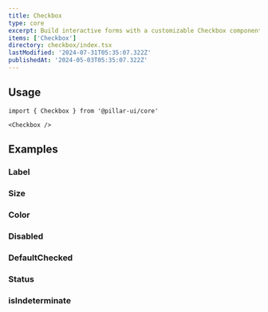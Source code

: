 ```yaml
---
title: Checkbox
type: core
excerpt: Build interactive forms with a customizable Checkbox component for React. Seamlessly integrate checkboxes into your applications, providing users with clear and intuitive options.
items: ['Checkbox']
directory: checkbox/index.tsx
lastModified: '2024-07-31T05:35:07.322Z'
publishedAt: '2024-05-03T05:35:07.322Z'
---
```


## Usage

```tsx
import { Checkbox } from '@pillar-ui/core'
```

```tsx
<Checkbox />
```

## Examples

### Label

<Playground name="checkboxLabel" root="checkbox" />

### Size

<Prop defaultValue="4" type="'1' | '2' | '3' | '4' | '5' | '6' | '7' | '8' | '9'" />

<Playground name="checkboxSize" root="checkbox" />

### Color

<Prop defaultValue="p" type="'i' | 'd' | 'su' | 'se' | 'w' | 'p' | 'b' | 'o'" />

<Playground name="checkboxColor" root="checkbox" />

### Disabled

<Playground name="checkboxDisabled" root="checkbox" />

### DefaultChecked

<Prop defaultValue="false" type="boolean" />

<Playground name="checkboxDefaultChecked" root="checkbox" />

### Status

<Playground name="checkboxStatus" root="checkbox" />

### isIndeterminate

<Prop defaultValue="false" type="boolean" />

<Playground direction="column" name="checkboxIsIndeterminate" root="checkbox" />
